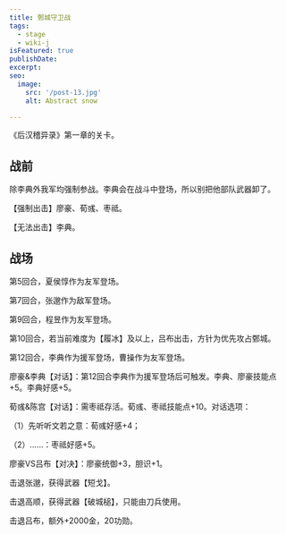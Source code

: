 ```yaml
---
title: 鄄城守卫战
tags:
  - stage
  - wiki-j
isFeatured: true
publishDate: 
excerpt: 
seo:
  image:
    src: '/post-13.jpg'
    alt: Abstract snow

---
```



《后汉稽异录》第一章的关卡。

<h2  class='section-title'>战前</h2>

除李典外我军均强制参战。李典会在战斗中登场，所以别把他部队武器卸了。

【强制出击】廖豪、荀彧、枣祗。

【无法出击】李典。

<h2  class='section-title'>战场</h2>

第5回合，夏侯惇作为友军登场。

第7回合，张邈作为敌军登场。

第9回合，程昱作为友军登场。

第10回合，若当前难度为【履冰】及以上，吕布出击，方针为优先攻占鄄城。

第12回合，李典作为援军登场，曹操作为友军登场。

廖豪&李典【对话】：第12回合李典作为援军登场后可触发。李典、廖豪技能点+5。李典好感+5。

荀彧&陈宫【对话】：需枣祗存活。荀彧、枣祗技能点+10。对话选项：

（1）先听听文若之意：荀彧好感+4；

（2）……：枣祗好感+5。

廖豪VS吕布【对决】：廖豪统御+3，胆识+1。

击退张邈，获得武器【短戈】。

击退高顺，获得武器【破城槌】，只能由刀兵使用。

击退吕布，额外+2000金，20功勋。
